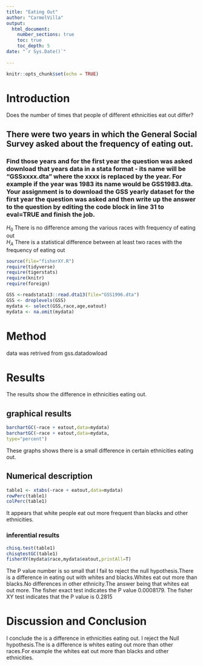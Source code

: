 ```yaml
---
title: "Eating Out"
author: "CarmelVilla"
output: 
  html_document:
    number_sections: true
    toc: true
    toc_depth: 5
date: "`r Sys.Date()`"    
    
---
```


```r
knitr::opts_chunk$set(echo = TRUE)
```
# Introduction
Does the number of times that people of different ethnicities eat out differ?

## There were two years in which the General Social Survey asked about the frequency of eating out.
### Find those years and for the first year the question was asked download that years data in a stata format - its name will be "GSSxxxx.dta" where the xxxx is replaced by the year.  For example if the year was 1983 its name would be GSS1983.dta. Your assignment is to download the GSS yearly dataset for the first year the question was asked and then  write up the answer to the question by editing the  code block in line 31 to eval=TRUE and finish the job. 

$H_0$ There is no difference among the various races with frequency of eating out  
$H_A$ There is a statistical difference between at least two races with the frequency of eating out  


```r
source(file="fisherXY.R")
require(tidyverse)
require(tigerstats)
require(knitr)
require(foreign)
```
```r
GSS <-readstata13::read.dta13(file="GSS1996.dta")
GSS <- droplevels(GSS)
mydata <- select(GSS,race,age,eatout)
mydata <- na.omit(mydata)
```

# Method
data was retrived from gss.datadowload

# Results
The results show the difference in ethnicities eating out.

## graphical results


```r
barchartGC(~race + eatout,data=mydata)
barchartGC(~race + eatout,data=mydata,
type="percent")
```

These graphs shows there is a small difference in certain ethnicities eating out.




## Numerical description
```r
table1 <- xtabs(~race + eatout,data=mydata)
rowPerc(table1)
colPerc(table1)
```
It appears that white people eat out more frequent than blacks and other ethnicities.



### inferential results

```r
chisq.test(table1)
chisqtestGC(table1)
fisherXY(mydata$race,mydata$eatout,printAll=T)
```

The P value number is so small that I fail to reject the null hypothesis.There is a difference in eating out with whites and blacks.Whites eat out more than blacks.No differences in other ethnicity.The answer being that whites eat out more.
The fisher exact test indicates the P value 0.0008179.
The fisher XY test indicates that the P value is 0.2815

# Discussion and Conclusion

I conclude the is a difference in ethnicities eating out. I reject the Null hypothesis.The is a difference is whites eating out more than other races.For example the whites eat out more than blacks and other ethnicities.
